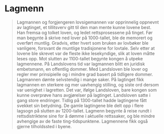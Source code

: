 
# Lagmenn 

<Blockquote
    quote='«For  ingen må bryte lagmannens lovutsagn med mindre kongen ser at lovboka sier noe annet, eller kongen med kloke menns samtykke mener at noe annet er riktigere.»'
    footer='Tingfarebolken, kapittel 10' />

Lagmannen og forgjengeren lovsigemannen var opprinnelig oppnevnt av lagtinget, et tillitsverv gitt til den man mente kunne lovene best. Han fremsa og tolket loven, og ledet rettsprosessene på tinget. Før man begynte å skrive ned lover på 1000-tallet, ble de memorert og overført muntlig. Gradvis, etter hvert som bruken av lovbøker ble vanligere, forsvant de muntlige tradisjonene for lovtale. Selv etter at lovene ble skrevet var de fleste ikke lesekyndige, slik at loven måtte leses opp. Mot slutten av 1100-tallet begynte kongen å utpeke lagmennene. På Landslovens tid var lagmannen blitt en juridisk embetsmann, en offentlig dommer. Med Landsloven ble lover og regler mer prinsipielle og i mindre grad basert på tidligere dommer. Lagmannen dømte selvstendig i mange saker. På lagtinget fikk lagmannen en sterkere og mer uavhengig stilling, og siste ord dersom var uenighet i lagretten. Det var, ifølge Landsloven, bare kongen som kunne overprøve hans avgjørelser på lagtinget. Landsloven satte i gang store endringer. Tidlig på 1300-tallet hadde lagtingene fått svekket sin betydning. De gamle lagtingene ble delt opp i flere lagsogn på slutten av 1200-tallet. Lagmenn begynte å reise rundt i rettsdistriktene sine for å dømme i aktuelle rettssaker, og ble mindre avhengige av de faste ting-tidspunktene. Lagmennene fikk også gjerne tilholdssted i byene.

